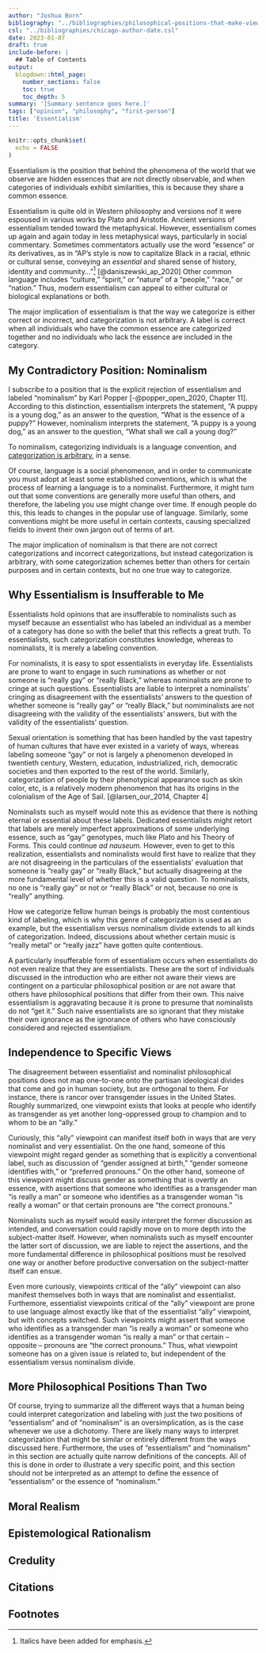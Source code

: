 ```yaml
---
author: "Joshua Born"
bibliography: "../bibliographies/philosophical-positions-that-make-viewpoints-insufferable.bib"
csl: "../bibliographies/chicago-author-date.csl"
date: 2023-01-07
draft: true
include-before: |
  ## Table of Contents
output:
  blogdown::html_page:
    number_sections: false
    toc: true
    toc_depth: 5
summary: '[Summary sentence goes here.]'
tags: ["opinion", "philosophy", "first-person"]
title: 'Essentialism'
---
```


```r
knitr::opts_chunk$set(
  echo = FALSE
)
```


Essentialism is the position that behind the phenomena of the world that we observe are hidden essences that are not directly observable, and when categories of individuals exhibit similarities, this is because they share a common essence.

Essentialism is quite old in Western philosophy and versions nof it were espoused in various works by Plato and Aristotle. Ancient versions of essentialism tended toward the metaphysical. However, essentialism comes up again and again today in less metaphysical ways, particularly in social commentary.  Sometimes commentators actually use the word "essence" or its derivatives, as in "AP’s style is now to capitalize Black in a racial, ethnic or cultural sense, conveying an _essential_ and shared sense of history, identity and community..."[^italics] [@daniszewski_ap_2020] Other common language includes "culture," "spirit," or "nature" of a "people," "race," or "nation." Thus, modern essentialism can appeal to either cultural or biological explanations or both.

[^italics]: Italics have been added for emphasis.

The major implication of essentialism is that the way we categorize is either correct or incorrect, and categorization is not arbitrary. A label is correct when all individuals who have the common essence are categorized together and no individuals who lack the essence are included in the category.


## My Contradictory Position: Nominalism

I subscribe to a position that is the explicit rejection of essentialism and labeled "nominalism" by Karl Popper [-@popper_open_2020, Chapter 11]. According to this distinction, essentialism interprets the statement, "A puppy is a young dog," as an answer to the question, "What is the essence of a puppy?" However, nominalism interprets the statement, "A puppy is a young dog," as an answer to the question, "What shall we call a young dog?"

To nominalism, categorizing individuals is a language convention, and [categorization is arbitrary](/category-based-prejudice.html#categorization-is-arbitrary), in a sense.

Of course, language is a social phenomenon, and in order to communicate you must adopt at least some established conventions, which is what the process of learning a language is to a nominalist. Furthermore, it might turn out that some conventions are generally more useful than others, and therefore, the labeling you use might change over time. If enough people do this, this leads to changes in the popular use of language. Similarly, some conventions might be more useful in certain contexts, causing specialized fields to invent their own jargon out of terms of art.

The major implication of nominalism is that there are not correct categorizations and incorrect categorizations, but instead categorization is arbitrary, with some categorization schemes better than others for certain purposes and in certain contexts, but no one true way to categorize.


## Why Essentialism is Insufferable to Me

Essentialists hold opinions that are insufferable to nominalists such as myself because an essentialist who has labeled an individual as a member of a category has done so with the belief that this reflects a great truth. To essentialists, such categorization constitutes knowledge, whereas to nominalists, it is merely a labeling convention.

For nominalists, it is easy to spot essentialists in everyday life. Essentialists are prone to want to engage in such ruminations as whether or not someone is "really gay" or "really Black," whereas nominalists are prone to cringe at such questions. Essentialists are liable to interpret a nominalists' cringing as disagreement with the essentialists' answers to the question of whether someone is "really gay" or "really Black," but nomiminalists are not disagreeing with the validity of the essentialists' answers, but with the validity of the essentialists' question.

Sexual orientation is something that has been handled by the vast tapestry of human cultures that have ever existed in a variety of ways, whereas labeling someone "gay" or not is largely a phenomenon developed in twentieth century, Western, education, industrialized, rich, democratic societies and then exported to the rest of the world. Similarly, categorization of people by their phenotypical appearance such as skin color, etc, is a relatively modern phenomenon that has its origins in the colonialism of the Age of Sail. [@larsen_our_2014, Chapter 4]

Nominalists such as myself would note this as evidence that there is nothing eternal or essential about these labels. Dedicated essentialists might retort that labels are merely imperfect approximations of some underlying essence, such as "gay" genotypes, much like Plato and his Theory of Forms. This could continue _ad nauseum._ However, even to get to this realization, essentialists and nominalists would first have to realize that they are not disagreeing in the particulars of the essentialists' evaluation that someone is "really gay" or "really Black," but actually disagreeing at the more fundamental level of whether this is a valid question. To nominalists, no one is "really gay" or not or "really Black" or not, because no one is "really" anything.

How we categorize fellow human beings is probably the most contentious kind of labeling, which is why this genre of categorization is used as an example, but the essentialism versus nominalism divide extends to all kinds of categorization. Indeed, discussions about whether certain music is "really metal" or "really jazz" have gotten quite contentious.

A particularly insufferable form of essentialism occurs when essentialists do not even realize that they are essentialists. These are the sort of individuals discussed in the introduction who are either not aware their views are contingent on a particular philosophical position or are not aware that others have philosophical positions that differ from their own. This naive essentialism is aggravating because it is prone to presume that nominalists do not "get it." Such naive essentialists are so ignorant that they mistake their own ignorance as the ignorance of others who have consciously considered and rejected essentialism. 


## Independence to Specific Views

The disagreement between essentialist and nominalist philosophical positions does not map one-to-one onto the partisan ideological divides that come and go in human society, but are orthogonal to them. For instance, there is rancor over transgender issues in the United States. Roughly summarized, one viewpoint exists that looks at people who identify as transgender as yet another long-oppressed group to champion and to whom to be an "ally."

Curiously, this "ally" viewpoint can manifest itself both in ways that are very nominalist and very essentialist. On the one hand, someone of this viewpoint might regard gender as something that is explicitly a conventional label, such as discussion of "gender assigned at birth," "gender someone identifies with," or "preferred pronouns." On the other hand, someone of this viewpoint might discuss gender as something that is overtly an essence, with assertions that someone who identifies as a transgender man "is really a man" or someone who identifies as a transgender woman "is really a woman" or that certain pronouns are "the correct pronouns."

Nominalists such as myself would easily interpret the former discussion as intended, and conversation could rapidly move on to more depth into the subject-matter itself. However, when nominalists such as myself encounter the latter sort of discussion, we are liable to reject the assertions, and the more fundamental difference in philosophical positions must be resolved one way or another before productive conversation on the subject-matter itself can ensue.

Even more curiously, viewpoints critical of the "ally" viewpoint can also manifest themselves both in ways that are nominalist and essentialist. Furthemore, essentialist viewpoints critical of the "ally" viewpoint are prone to use language almost exactly like that of the essentialist "ally" viewpoint, but with concepts switched. Such viewpoints might assert that someone who identifies as a transgender man "is really a woman" or someone who identifies as a transgender woman "is really a man" or that certain -- opposite -- pronouns are "the correct pronouns." Thus, what viewpoint someone has on a given issue is related to, but independent of the essentialism versus nominalism divide.


## More Philosophical Positions Than Two

Of course, trying to summarize all the different ways that a human being could interpret categorization and labeling with just the two positions of "essentialism" and of "nominalism" is an oversimplication, as is the case whenever we use a dichotomy. There are likely many ways to interpret categorization that might be similar or entirely different from the ways discussed here. Furthermore, the uses of "essentialism" and "nominalism" in this section are actually quite narrow definitions of the concepts. All of this is done in order to illustrate a very specific point, and this section should not be interpreted as an attempt to define the essence of "essentialism" or the essence of "nominalism."


## Moral Realism

## Epistemological Rationalism

## Credulity




## Citations

::: {#refs}
:::


## Footnotes
